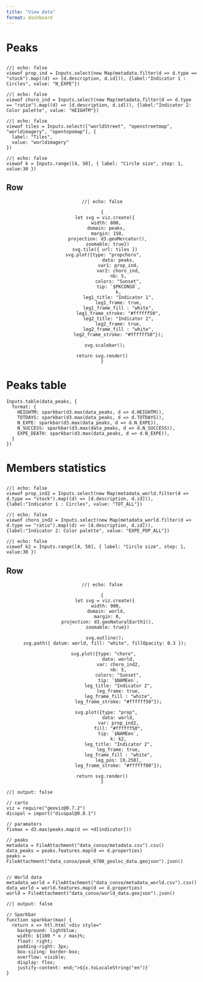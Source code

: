 ```yaml
---
title: "View data"
format: dashboard
--- 
```


# Peaks

## {.toolbar}

```ojs
//| echo: false
viewof prop_ind = Inputs.select(new Map(metadata.filter(d => d.type == "stock").map((d) => [d.description, d.id])), {label:"Indicator 1 : Circles", value: "N_EXPE"})
```

```ojs
//| echo: false
viewof choro_ind = Inputs.select(new Map(metadata.filter(d => d.type == "ratio").map((d) => [d.description, d.id])), {label:"Indicator 2: Color palette", value: "HEIGHTM"})

```

```ojs
//| echo: false
viewof tiles = Inputs.select(["worldStreet", "openstreetmap", "worldimagery", "opentopomap"], {
  label: "Tiles",
  value: "worldimagery"
})
```

```ojs
//| echo: false
viewof k = Inputs.range([4, 50], { label: "Circle size", step: 1, value:30 })
```

## Row {width=200%}

<center>

```ojs
//| echo: false

{
  let svg = viz.create({
    width: 800, 
    domain: peaks, 
    margin: 150,
    projection: d3.geoMercator(),
    zoomable: true})
  svg.tile({ url: tiles })
  svg.plot({type: "propchoro", 
            data: peaks,
            var1: prop_ind,
            var2: choro_ind,
            nb: 5,
            colors: "Sunset",
            tip: `$PKCONSO`,
            k,
            leg1_title: "Indicator 1",
            leg1_frame: true,
            leg1_frame_fill : "white",
            leg1_frame_stroke: "#ffffff50",
            leg2_title: "Indicator 2",
            leg2_frame: true,
            leg2_frame_fill : "white",
            leg2_frame_stroke: "#ffffff50"});
  
  svg.scalebar();
  
return svg.render()
}
```

</center>

# Peaks table {scrolling="true"}

```ojs

Inputs.table(data_peaks, {
  format: {
    HEIGHTM: sparkbar(d3.max(data_peaks, d => d.HEIGHTM)),  
    TOTDAYS: sparkbar(d3.max(data_peaks, d => d.TOTDAYS)),
    N_EXPE: sparkbar(d3.max(data_peaks, d => d.N_EXPE)),
    N_SUCCESS: sparkbar(d3.max(data_peaks, d => d.N_SUCCESS)),    
    EXPE_DEATH: sparkbar(d3.max(data_peaks, d => d.N_EXPE)),
  }
})

```


# Members statistics

## {.toolbar}

```ojs
//| echo: false
viewof prop_ind2 = Inputs.select(new Map(metadata_world.filter(d => d.type == "stock").map((d) => [d.description, d.id])), {label:"Indicator 1 : Circles", value: "TOT_ALL"})
```

```ojs
//| echo: false
viewof choro_ind2 = Inputs.select(new Map(metadata_world.filter(d => d.type == "ratio").map((d) => [d.description, d.id])), {label:"Indicator 2: Color palette", value: "EXPE_POP_ALL"})

```

```ojs
//| echo: false
viewof k2 = Inputs.range([4, 50], { label: "Circle size", step: 1, value:30 })
```


## Row {width=100%}

<center>

```ojs
//| echo: false

{
  let svg = viz.create({
    width: 900, 
    domain: world, 
    margin: 0,
    projection: d3.geoNaturalEarth1(),
    zoomable: true})
    
  svg.outline();
  svg.path({ datum: world, fill: "white", fillOpacity: 0.3 });
  
  svg.plot({type: "choro", 
            data: world,
            var: choro_ind2,
            nb: 5,
            colors: "Sunset",
            tip: `$NAMEen`,
            leg_title: "Indicator 2",
            leg_frame: true,
            leg_frame_fill : "white",
            leg_frame_stroke: "#ffffff50"});
            
    svg.plot({type: "prop", 
            data: world,
            var: prop_ind2,
            fill: "#ffffff50",
            tip: `$NAMEen`,
            k: k2,
            leg_title: "Indicator 2",
            leg_frame: true,
            leg_frame_fill : "white",
            leg_pos: [0,250],
            leg_frame_stroke: "#ffffff80"});
  
return svg.render()
}
```

</center>


```ojs
//| output: false

// carto
viz = require("geoviz@0.7.2")
dicopal = import("dicopal@0.8.1")

// paramaters
fixmax = d3.max(peaks.map(d => +d[indicator]))

// peaks
metadata = FileAttachment("data_conso/metadata.csv").csv()
data_peaks = peaks.features.map(d => d.properties)
peaks = FileAttachment("data_conso/peak_6700_geoloc_data.geojson").json()


// World data
metadata_world = FileAttachment("data_conso/metadata_world.csv").csv()
data_world = world.features.map(d => d.properties)
world = FileAttachment("data_conso/world_data.geojson").json()
```

```ojs
//| output: false
 
// Sparkbar
function sparkbar(max) {
  return x => htl.html`<div style="
    background: lightblue;
    width: ${100 * x / max}%;
    float: right;
    padding-right: 3px;
    box-sizing: border-box;
    overflow: visible;
    display: flex;
    justify-content: end;">${x.toLocaleString("en")}`
}
```

